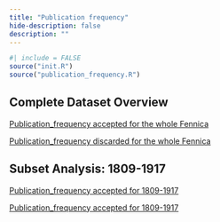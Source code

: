 ```yaml
--- 
title: "Publication frequency"
hide-description: false
description: ""
---
```


```r
#| include = FALSE
source("init.R")
source("publication_frequency.R")
```



## Complete Dataset Overview


[Publication_frequency accepted for the whole Fennica](dataTable/data_table.html?path=../output.tables/publication_frequency_accepted.csv)

[Publication_frequency discarded for the whole Fennica](dataTable/data_table.html?path=../output.tables/publication_frequency_discarded.csv)


## Subset Analysis: 1809-1917

[Publication_frequency accepted for 1809-1917](dataTable/data_table.html?path=../output.tables/publication_frequency_accepted_19.csv)

[Publication_frequency accepted for 1809-1917](dataTable/data_table.html?path=../output.tables/publication_frequency_accepted_19.csv)
